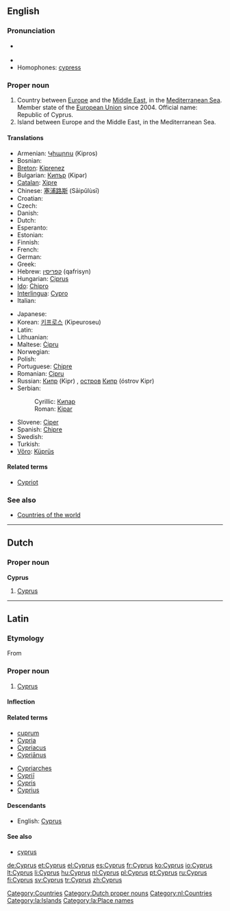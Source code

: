 ==English==

===Pronunciation===
* {{a|RP|US}} {{IPA|/ˈsaɪ.prəs/}}
* {{audio|en-us-Cyprus.ogg|Audio (US)}}
* Homophones: [[cypress]]

===Proper noun===
{{wikipedia}}
{{en-proper noun}}

# Country between [[Europe]] and the [[Middle East]], in the [[Mediterranean Sea]]. Member state of the [[European Union]] since 2004. Official name: Republic of Cyprus.
# Island between Europe and the Middle East, in the Mediterranean Sea.

====Translations====
{{top}}
* Armenian: [[Կիպրոս]] (Kipros)
* Bosnian: {{t-|bs|Kipar|m}}
* [[Breton]]: [[Kiprenez]]
* Bulgarian: [[Кипър]] (Kipər)
* [[Catalan]]: [[Xipre]]
* Chinese: [[塞浦路斯]] (Sāipǔlùsī)
* Croatian: {{t-|hr|Cipar}}
* Czech: {{t+|cs|Kypr|m}}
* Danish: {{t-|da|Cypern}}
* Dutch: {{t+|nl|Cyprus}}
* Esperanto: {{t+|eo|Kipro|xs=Esperanto}}
* Estonian: {{t+|et|Küpros}}
* Finnish: {{t+|fi|Kypros}}
* French: {{t+|fr|Chypre}}
* German: {{t+|de|Zypern}}
* Greek: {{t+|el|Κύπρος|f|tr=Kýpros|sc=Grek}}
* Hebrew: [[קפריסין]] (qafrisyn)
* Hungarian: [[Ciprus]]
* [[Ido]]: [[Chipro]]
* [[Interlingua]]: [[Cypro]]
* Italian: {{t+|it|Cipro}}
{{mid}}
* Japanese: {{t-|ja|キプロス|tr=Kipurosu|sc=Jpan}}
* Korean: [[키프로스]] (Kipeuroseu)
* Latin: {{t-|la|Cyprus}}
* Lithuanian: {{t+|lt|Kipras|xs=Lithuanian}}
* Maltese: [[Ċipru]]
* Norwegian: {{t+|no|Kypros}}
* Polish: {{t+|pl|Cypr}}
* Portuguese: [[Chipre]]
* Romanian: [[Cipru]] {{n}}
* Russian: [[Кипр]] (Kipr) {{m}}, [[остров]] [[Кипр]] (óstrov Kipr) {{m}}
* Serbian:
*: Cyrillic: [[Кипар#Serbian|Кипар]] {{m}}
*: Roman: [[Kipar#Serbian|Kipar]] {{m}}
* Slovene: [[Ciper]] {{m}}
* Spanish: [[Chipre]]
* Swedish: {{t+|sv|Cypern}}
* Turkish: {{t+|tr|Kıbrıs}}
* [[Võro]]: [[Küprüs]]
{{bottom}}

====Related terms====
* [[Cypriot]]

===See also===
* [[Appendix:Countries of the world|Countries of the world]]

[[Category:Countries]]

----

==Dutch==

===Proper noun===
'''Cyprus''' {{n}}

# [[#English|Cyprus]]

[[Category:Dutch proper nouns]]
[[Category:nl:Countries]]

----

==Latin==

===Etymology===
From {{etyl|grc|la}} {{term|Κύπρος|tr=Kupros|lang=grc|sc=polytonic}}

===Proper noun===
{{la-proper noun|Cyprus|Cypri|Cyprī|m|second}}

# [[#English|Cyprus]]

====Inflection====
{{la-decl-2nd-loc|Cypr}}

====Related terms====
{{top2}}
* [[cuprum]]
* [[Cypria]]
* [[Cypriacus]]
* [[Cyprianus|Cypriānus]]
{{mid2}}
* [[Cypriarches]]
* [[Cyprii|Cypriī]]
* [[Cypris]]
* [[Cyprius]]
{{bottom}}

====Descendants====
* English: [[#English|Cyprus]]

====See also====
* [[cyprus#Latin|cyprus]]

[[Category:la:Islands]]
[[Category:la:Place names]]

[[de:Cyprus]]
[[et:Cyprus]]
[[el:Cyprus]]
[[es:Cyprus]]
[[fr:Cyprus]]
[[ko:Cyprus]]
[[io:Cyprus]]
[[lt:Cyprus]]
[[li:Cyprus]]
[[hu:Cyprus]]
[[nl:Cyprus]]
[[pl:Cyprus]]
[[pt:Cyprus]]
[[ru:Cyprus]]
[[fi:Cyprus]]
[[sv:Cyprus]]
[[tr:Cyprus]]
[[zh:Cyprus]]